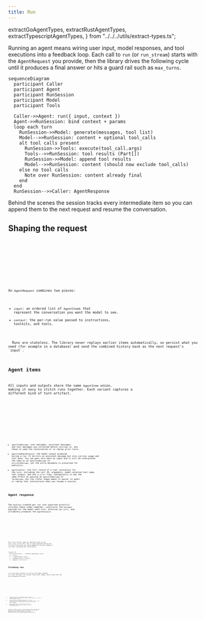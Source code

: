 ```yaml
---
title: Run
---
```


  extractGoAgentTypes,
  extractRustAgentTypes,
  extractTypescriptAgentTypes,
} from "../../../utils/extract-types.ts";

Running an agent means wiring user input, model responses, and tool executions into a feedback loop. Each call to `run` (or `run_stream`) starts with the `AgentRequest` you provide, then the library drives the following cycle until it produces a final answer or hits a guard rail such as `max_turns`.

```mermaid
sequenceDiagram
  participant Caller
  participant Agent
  participant RunSession
  participant Model
  participant Tools

  Caller->>Agent: run({ input, context })
  Agent->>RunSession: bind context + params
  loop each turn
    RunSession->>Model: generate(messages, tool list)
    Model-->>RunSession: content + optional tool_calls
    alt tool calls present
      RunSession->>Tools: execute(tool_call.args)
      Tools-->>RunSession: tool results (Part[])
      RunSession->>Model: append tool results
      Model-->>RunSession: content (should now exclude tool_calls)
    else no tool calls
      Note over RunSession: content already final
    end
  end
  RunSession-->>Caller: AgentResponse
```

Behind the scenes the session tracks every intermediate item so you can append them to the next request and resume the conversation.

## Shaping the request

<Tabs>
  <TabItem label="TypeScript">
    <Code
      code={extractTypescriptAgentTypes(["AgentRequest"])}
      lang="typescript"
      title="types.ts"
    />
  </TabItem>
  <TabItem label="Rust">
    <Code
      code={extractRustAgentTypes(["AgentRequest"])}
      lang="rust"
      title="types.rs"
    />
  </TabItem>
  <TabItem label="Go">
    <Code
      code={extractGoAgentTypes(["AgentRequest"])}
      lang="go"
      title="types.go"
    />
  </TabItem>
</Tabs>

An `AgentRequest` combines two pieces:

- `input`: an ordered list of `AgentItem`s that represent the conversation you want the model to see.
- `context`: the per-run value passed to instructions, toolkits, and tools.

<Aside type="caution">
  Runs are stateless. The library never replays earlier items automatically, so persist what you need (for example in a database) and send the combined history back as the next request's `input`.
</Aside>

## Agent items

All inputs and outputs share the same `AgentItem` union, making it easy to stitch runs together. Each variant captures a different kind of turn artifact.

<Tabs>
  <TabItem label="TypeScript">
    <Code
      code={extractTypescriptAgentTypes([
        "AgentItem",
        "AgentItemMessage",
        "AgentItemModelResponse",
        "AgentItemTool",
      ])}
      lang="typescript"
      title="types.ts"
    />
  </TabItem>
  <TabItem label="Rust">
    <Code
      code={extractRustAgentTypes([
        "AgentItem",
        "AgentItemModelResponse",
        "AgentItemTool",
      ])}
      lang="rust"
      title="types.rs"
    />
  </TabItem>
  <TabItem label="Go">
    <Code
      code={extractGoAgentTypes([
        "AgentItem",
        "AgentItemTool",
        "AgentItemModelResponse",
      ])}
      lang="go"
      title="types.go"
    />
  </TabItem>
</Tabs>

- `AgentItemMessage`: user messages, assistant messages, and tool messages you collected before calling `run`. Use these to seed the conversation or to replay prior turns.
- `AgentItemModelResponse`: the model output produced during a run. It mirrors an assistant message but also carries usage and cost data. You can pass this back as input and it will be interpreted the same as an `AgentItemMessage` of `AssistantMessage`, yet the extra metadata is preserved for analytics.
- `AgentItemTool`: the full record of a tool invocation for the turn, including the call ID, arguments, model-selected tool name, tool output, and the `is_error` flag. Conceptually it has the same effect as passing an `AgentItemMessage` of `ToolMessage`, but the richer shape makes it easier to audit or replay tool interactions when you resume a session.

## Agent response

The `RunState` created per run (not exported directly) stitches these items together, constructs the `messages` payload for the model each turn, enforces `max_turns`, and ultimately produces the `AgentResponse`.

<Tabs>
  <TabItem label="TypeScript">
    <Code
      code={extractTypescriptAgentTypes(["AgentResponse"])}
      lang="typescript"
      title="types.ts"
    />
  </TabItem>
  <TabItem label="Rust">
    <Code
      code={extractRustAgentTypes(["AgentResponse"])}
      lang="rust"
      title="types.rs"
    />
  </TabItem>
  <TabItem label="Go">
    <Code
      code={extractGoAgentTypes(["AgentResponse"])}
      lang="go"
      title="types.go"
    />
  </TabItem>
</Tabs>

The `content` field is what you typically show to the user; `output` is the full list of items generated during the run and is the piece you should append to the next request's `input` when continuing the conversation.

```mermaid
flowchart TD
  H[Persisted history] --> A[Compose AgentRequest input]
  A --> B[run]
  B --> C[AgentResponse output]
  C --> D[Append output to history]
  D -->|Append into history| H
```

## Streaming runs

`run_stream` emits progress as soon as the model responds or a tool finishes. You receive three event shapes, which align with the non-streaming artifacts:

<Tabs>
  <TabItem label="TypeScript">
    <Code
      code={extractTypescriptAgentTypes([
        "AgentStreamEvent",
        "AgentStreamPartialEvent",
        "AgentStreamItemEvent",
        "AgentStreamResponseEvent",
      ])}
      lang="typescript"
      title="types.ts"
    />
  </TabItem>
  <TabItem label="Rust">
    <Code
      code={extractRustAgentTypes([
        "AgentStreamEvent",
        "AgentStreamItemEvent",
      ])}
      lang="rust"
      title="types.rs"
    />
  </TabItem>
  <TabItem label="Go">
    <Code
      code={extractGoAgentTypes([
        "AgentStreamEvent",
        "AgentStreamItemEvent",
      ])}
      lang="go"
      title="types.go"
    />
  </TabItem>
</Tabs>

- `AgentStreamPartialEvent`: incremental deltas from the language model (for example, text chunks, audio samples). Use them to render streaming output.
- `AgentStreamItemEvent`: emitted whenever the run state records a new item (a model response or a tool call/result). This mirrors what will later show up in the `output` array of the final response.
- `AgentStreamResponseEvent`: fired once the run ends, bundling the same `AgentResponse` shape you get from non-streaming runs.

Use the stream when you want to surface partial answers, display tool progress, or fan out work while the run continues. The same items emitted during streaming will appear in the final `AgentResponse.output`, so you can rely on stream events for real-time UX and use the terminal response to persist state.
